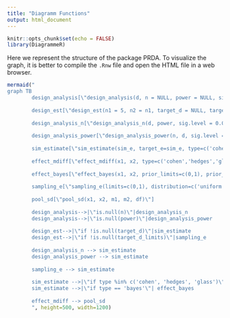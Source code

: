 ```yaml
---
title: "Diagramm Functions"
output: html_document
---
```

  
```r
knitr::opts_chunk$set(echo = FALSE)
library(DiagrammeR)
```


Here we represent the structure of the package PRDA.
To visualize the graph, it is better to compile the `.Rnw` file and open the HTML file in a web browser.


```r
mermaid("
graph TB
        design_analysis[\"design_analysis(d, n = NULL, power = NULL, sig.level = 0.05, B = 1e4, rangen = c(2, 1000),  tol=.005)\"]
        
        design_est[\"design_est(n1 = 5, n2 = n1, target_d = NULL, target_d_limits = NULL, distribution = c('uniform','normal'), k = 1/6, sig.level = 0.05, B = 500, B0 = 500, return_data = FALSE)\"]
        
        design_analysis_n[\"design_analysis_n(d, power, sig.level = 0.05, rangen = c(2,1000), B = 1e4, tol = .005)\"]
        
        design_analysis_power[\"design_analysis_power(n, d, sig.level = 0.05, B = 1e4 ,tol=.005)\"]
        
        sim_estimate[\"sim_estimate(sim_e, target_e=sim_e, type=c('cohen', 'hedges', 'glass', 'bayes'), n1, n2=n1, sig.level=0.05, prior_limits=c(0,1), prior_density=function(y) dcauchy(y, location=0, scale=1/sqrt(2)),k=3, B=1e4, return_data=FALSE)\"]
        
        effect_mdiff[\"effect_mdiff(x1, x2, type=c('cohen','hedges','glass'))\"]
        
        effect_bayes[\"effect_bayes(x1, x2, prior_limits=c(0,1), prior_density=function(y) dcauchy(y, location=0, scale=1/sqrt(2)))\"]
        
        sampling_e[\"sampling_e(limits=c(0,1), distribution=c('uniform','truncnorm'), h=1/6, B0=1e4)\"]
        
        pool_sd[\"pool_sd(x1, x2, m1, m2, df)\"]
        
        design_analysis-->|\"is.null(n)\"|design_analysis_n
        design_analysis-->|\"is.null(power)\"|design_analysis_power
        
        design_est-->|\"if !is.null(target_d)\"|sim_estimate
        design_est-->|\"if !is.null(target_d_limits)\"|sampling_e
        
        design_analysis_n --> sim_estimate
        design_analysis_power --> sim_estimate
        
        sampling_e --> sim_estimate
        
        sim_estimate -->|\"if type %in% c('cohen', 'hedges', 'glass')\"| effect_mdiff
        sim_estimate -->|\"if type == 'bayes'\"| effect_bayes
        
        effect_mdiff --> pool_sd
        ", height=500, width=1200)
```



